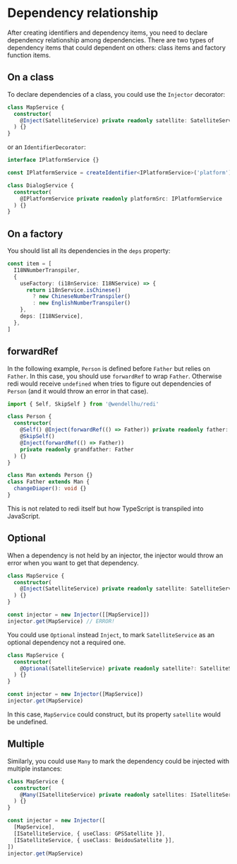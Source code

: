
# Dependency relationship

After creating identifiers and dependency items, you need to declare dependency relationship among dependencies. There are two types of dependency items that could dependent on others: class items and factory function items.

## On a class

To declare dependencies of a class, you could use the `Injector` decorator:

```ts highlight=3
class MapService {
  constructor(
    @Inject(SatelliteService) private readonly satellite: SatelliteService
  ) {}
}
```

or an `IdentifierDecorator`:

```ts highlight=7
interface IPlatformService {}

const IPlatformService = createIdentifier<IPlatformService>('platform')

class DialogService {
  constructor(
    @IPlatformService private readonly platformSrc: IPlatformService
  ) {}
}
```

## On a factory

You should list all its dependencies in the `deps` property:

```ts highlight=9
const item = [
  I18NNumberTranspiler,
  {
    useFactory: (i18nService: I18NService) => {
      return i18nService.isChinese()
        ? new ChineseNumberTranspiler()
        : new EnglishNumberTranspiler()
    },
    deps: [I18NService],
  },
]
```

## forwardRef

In the following example, `Person` is defined before `Father` but relies on `Father`. In this case, you should use `forwardRef` to wrap `Father`. Otherwise redi would receive `undefined` when tries to figure out dependencies of `Person` (and it would throw an error in that case).

```ts highlight=5,7
import { Self, SkipSelf } from '@wendellhu/redi'

class Person {
  constructor(
    @Self() @Inject(forwardRef(() => Father)) private readonly father: Father,
    @SkipSelf()
    @Inject(forwardRef(() => Father))
    private readonly grandfather: Father
  ) {}
}

class Man extends Person {}
class Father extends Man {
  changeDiaper(): void {}
}
```

<Callout>This is not related to redi itself but how TypeScript is transpiled into JavaScript.</Callout>

## Optional

When a dependency is not held by an injector, the injector would throw an error when you want to get that dependency.

```ts highlight=3,8
class MapService {
  constructor(
    @Inject(SatelliteService) private readonly satellite: SatelliteService
  ) {}
}

const injector = new Injector([[MapService]])
injector.get(MapService) // ERROR!
```

You could use `Optional` instead `Inject`, to mark `SatelliteService` as an optional dependency not a required one.

```ts highlight=3,8
class MapService {
  constructor(
    @Optional(SatelliteService) private readonly satellite?: SatelliteService
  ) {}
}

const injector = new Injector([MapService])
injector.get(MapService)
```

In this case, `MapService` could construct, but its property `satellite` would be undefined.

## Multiple

Similarly, you could use `Many` to mark the dependency could be injected with multiple instances:

```ts highlight=3,9-10
class MapService {
  constructor(
    @Many(ISatelliteService) private readonly satellites: ISatelliteService[]
  ) {}
}

const injector = new Injector([
  [MapService],
  [ISatelliteService, { useClass: GPSSatellite }],
  [ISatelliteService, { useClass: BeidouSatellite }],
])
injector.get(MapService)
```
